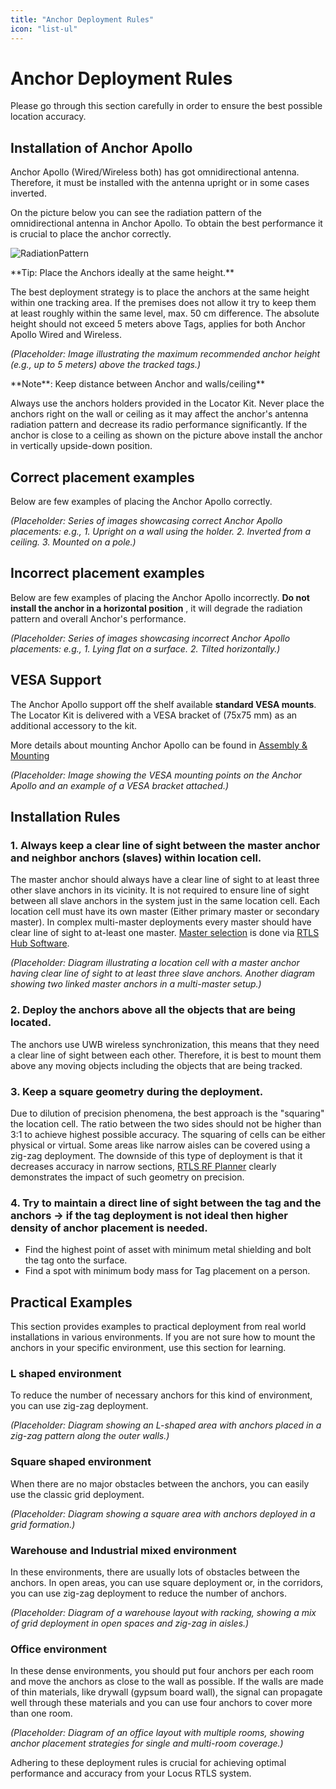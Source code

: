 ```yaml
---
title: "Anchor Deployment Rules"
icon: "list-ul"
---
```

# Anchor Deployment Rules

<Callout type="warning">
  Please go through this section carefully in order to ensure the best possible location accuracy.
</Callout>

## Installation of Anchor Apollo
Anchor Apollo (Wired/Wireless both) has got omnidirectional antenna. Therefore, it must be installed with the antenna upright or in some cases inverted.

On the picture below you can see the  radiation pattern of the omnidirectional antenna in Anchor Apollo. To obtain the best performance it is crucial to place the anchor correctly.

![RadiationPattern](/images/RtlsLocatorKit/radiationPattern.png)

<Callout type="info">
  **Tip: Place the Anchors ideally at the same height.**
  
  The best deployment strategy is to place the anchors at the same height within one tracking area. If the premises does not allow it try to keep them at least roughly within the same level, max. 50 cm difference. The absolute height should not exceed 5 meters above Tags, applies for both Anchor Apollo Wired and Wireless.
</Callout>

*(Placeholder: Image illustrating the maximum recommended anchor height (e.g., up to 5 meters) above the tracked tags.)*

<Callout type="warning">
  **Note**: Keep distance between Anchor and walls/ceiling**
  
  Always use the anchors holders provided in the Locator Kit. Never place the anchors right on the wall or ceiling as it may affect the anchor's antenna radiation pattern and decrease its radio performance significantly. If the anchor is close to a ceiling as shown on the picture above install the anchor in vertically upside-down position.
</Callout>

## Correct placement examples

Below are few examples of placing the Anchor Apollo correctly.

*(Placeholder: Series of images showcasing correct Anchor Apollo placements: e.g., 1. Upright on a wall using the holder. 2. Inverted from a ceiling. 3. Mounted on a pole.)*

## Incorrect placement examples

Below are few examples of placing the Anchor Apollo incorrectly. **Do not install the anchor in a horizontal position** , it will degrade the radiation pattern and overall Anchor's performance.

*(Placeholder: Series of images showcasing incorrect Anchor Apollo placements: e.g., 1. Lying flat on a surface. 2. Tilted horizontally.)*

## VESA Support

The Anchor Apollo support off the shelf available **standard VESA mounts**. The Locator Kit is delivered with a VESA bracket of (75x75 mm) as an additional accessory to the kit. 

More details about mounting Anchor Apollo can be found in [Assembly & Mounting](../RtlsAnchors/AssemblyAndMounting)

*(Placeholder: Image showing the VESA mounting points on the Anchor Apollo and an example of a VESA bracket attached.)*

## Installation Rules

### 1. Always keep a clear line of sight between the master anchor and neighbor anchors (slaves) within location cell.
The master anchor should always have a clear line of sight to at least three other slave anchors in its vicinity. It is not required to ensure line of sight between all slave anchors in the system just in the same location cell. Each location cell must have its own master (Either primary master or secondary master). In complex multi-master deployments every master should have clear line of sight to at-least one master. [Master selection](../ProjectExecution/RTLSHubConfiguration/MasterAnchorSelection) is done via [RTLS Hub Software](../RTLS_Hub/Documentation/RtlsHubOverview). 

*(Placeholder: Diagram illustrating a location cell with a master anchor having clear line of sight to at least three slave anchors. Another diagram showing two linked master anchors in a multi-master setup.)*
### 2. Deploy the anchors above all the objects that are being located.
The anchors use UWB wireless synchronization, this means that they need a clear line of sight between each other. Therefore, it is best to mount them above any moving objects including the objects that are being tracked.
### 3. Keep a square geometry during the deployment.
Due to dilution of precision phenomena, the best approach is the "squaring" the location cell. The ratio between the two sides should not be higher than 3:1 to achieve highest possible accuracy. The squaring of cells can be either physical or virtual. Some areas like narrow aisles can be covered using a zig-zag deployment. The downside of this type of deployment is that it decreases accuracy in narrow sections, [RTLS RF Planner](../RtlsRfPlanner/Overview) clearly demonstrates the impact of such geometry on precision.
### 4. Try to maintain a direct line of sight between the tag and the anchors → if the tag deployment is not ideal then higher density of anchor placement is needed.
- Find the highest point of asset with minimum metal shielding and bolt the tag onto the surface.
- Find a spot with minimum body mass for Tag placement on a person.

## Practical Examples
This section provides examples to practical deployment from real world installations in various environments. If you are not sure how to mount the anchors in your specific environment, use this section for learning.

### L shaped environment

To reduce the number of necessary anchors for this kind of environment, you can use zig-zag deployment.

*(Placeholder: Diagram showing an L-shaped area with anchors placed in a zig-zag pattern along the outer walls.)*

### Square shaped environment

When there are no major obstacles between the anchors, you can easily use the classic grid deployment.

*(Placeholder: Diagram showing a square area with anchors deployed in a grid formation.)*

### Warehouse and Industrial mixed environment

In these environments, there are usually lots of obstacles between the anchors. In open areas, you can use square deployment or, in the corridors, you can use zig-zag deployment to reduce the number of anchors.

*(Placeholder: Diagram of a warehouse layout with racking, showing a mix of grid deployment in open spaces and zig-zag in aisles.)*

### Office environment

In these dense environments, you should put four anchors per each room and move the anchors as close to the wall as possible. If the walls are made of thin materials, like drywall (gypsum board wall), the signal can propagate well through these materials and you can use four anchors to cover more than one room.

*(Placeholder: Diagram of an office layout with multiple rooms, showing anchor placement strategies for single and multi-room coverage.)*

Adhering to these deployment rules is crucial for achieving optimal performance and accuracy from your Locus RTLS system.